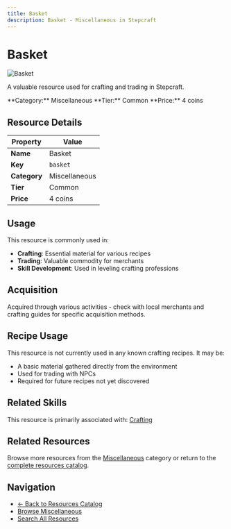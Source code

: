 ```yaml
---
title: Basket
description: Basket - Miscellaneous in Stepcraft
---
```


# Basket

<div className="flex items-start gap-6 mb-8">
  <div className="flex-shrink-0">
    <img src="/assets/tools/basket.png" alt="Basket" className="w-24 h-24 border rounded-lg" />
  </div>
  <div className="flex-1">
    <div className="space-y-2">
      <p className="text-lg text-muted-foreground">A valuable resource used for crafting and trading in Stepcraft.</p>
      <div className="flex flex-wrap gap-4 text-sm">
        <span className="px-2 py-1 bg-blue-100 dark:bg-blue-900 rounded-md">
          **Category:** Miscellaneous
        </span>
        <span className="px-2 py-1 bg-gray-100 dark:bg-gray-900 rounded-md">
          **Tier:** Common
        </span>
        <span className="px-2 py-1 bg-green-100 dark:bg-green-900 rounded-md">
          **Price:** 4 coins
        </span>
      </div>
    </div>
  </div>
</div>

## Resource Details

| Property | Value |
|----------|-------|
| **Name** | Basket |
| **Key** | `basket` |
| **Category** | Miscellaneous |
| **Tier** | Common |
| **Price** | 4 coins |


## Usage

This resource is commonly used in:

- **Crafting**: Essential material for various recipes
- **Trading**: Valuable commodity for merchants
- **Skill Development**: Used in leveling crafting professions


## Acquisition

Acquired through various activities - check with local merchants and crafting guides for specific acquisition methods.


## Recipe Usage

This resource is not currently used in any known crafting recipes. It may be:
- A basic material gathered directly from the environment
- Used for trading with NPCs
- Required for future recipes not yet discovered


## Related Skills

This resource is primarily associated with: [Crafting](/docs/skills/individual/crafting)

## Related Resources

Browse more resources from the [Miscellaneous](/docs/resources#miscellaneous) category or return to the [complete resources catalog](/docs/resources).

## Navigation

- [← Back to Resources Catalog](/docs/resources)
- [Browse Miscellaneous](/docs/resources#miscellaneous)
- [Search All Resources](/search)
